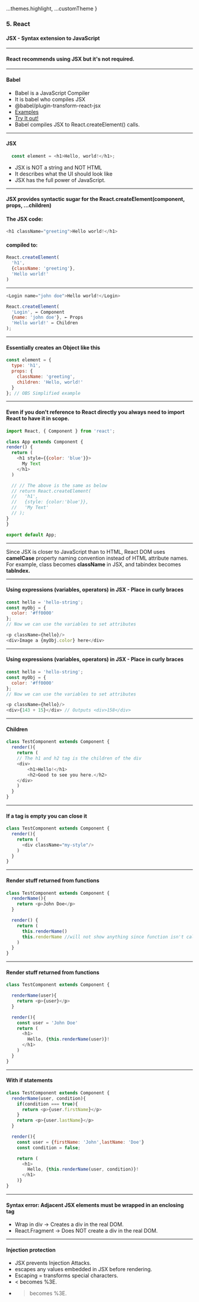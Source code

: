 
  ...themes.highlight,
  ...customTheme
}

### 5. React
#### JSX - Syntax extension to JavaScript


---

#### React recommends using JSX but it's not required.


---

#### Babel

* Babel is a JavaScript Compiler
* It is babel who compiles JSX
* @babel/plugin-transform-react-jsx
* <a href="https://babeljs.io/docs/en/babel-plugin-transform-react-jsx" target="_blank">Examples</a>
* <a href="https://babeljs.io/repl" target="_blank">Try It out!</a>
* Babel compiles JSX to React.createElement() calls.


---

####  JSX
```JavaScript
  const element = <h1>Hello, world!</h1>;
```

* JSX is NOT a string and NOT HTML
* It describes what the UI should look like
* JSX has the full power of JavaScript.


---

#### JSX provides syntactic sugar for the React.createElement(component, props, ...children)
#### The JSX code:
```JavaScript
<h1 className="greeting">Hello world!</h1>
```

#### compiled to:
```JavaScript
React.createElement(
  'h1',
  {className: 'greeting'},
  'Hello world!'
)
```


---

```JavaScript
<Login name="john doe">Hello world!</Login>

React.createElement(
  'Login', ← Component
  {name: 'john doe'}, ← Props
  'Hello world!' ← Children
);
```


---

####  Essentially creates an Object like this

```JavaScript
const element = {
  type: 'h1',
  props: {
    className: 'greeting',
    children: 'Hello, world!'
  }
}; // OBS Simplified example
```


---

####  Even if you don't reference to React directly you always need to import React to have it in scope.

```JavaScript
import React, { Component } from 'react';

class App extends Component {
render() {
  return (
    <h1 style={{color: 'blue'}}>
      My Text
    </h1>
  )

  // // The above is the same as below
  // return React.createElement(
  //   'h1',
  //   {style: {color:'blue'}},
  //   'My Text'
  // );
}
}

export default App;
```


---

Since JSX is closer to JavaScript than to HTML, React DOM uses **camelCase** property naming convention instead of HTML attribute names. For example, class becomes **className** in JSX, and tabindex becomes **tabIndex.**


---

####  Using expressions (variables, operators) in JSX - Place in curly braces

```JavaScript
const hello = 'hello-string';
const myObj = {
  color: '#ff0000'
};
// Now we can use the variables to set attributes

<p className={hello}/>
<div>Image a {myObj.color} here</div>
```


---

####  Using expressions (variables, operators) in JSX - Place in curly braces

```JavaScript
const hello = 'hello-string';
const myObj = {
  color: '#ff0000'
};
// Now we can use the variables to set attributes

<p className={hello}/>
<div>{143 + 15}</div> // Outputs <div>158</div>
```


---

####  Children

```JavaScript
class TestComponent extends Component {
  render(){
    return (
    // The h1 and h2 tag is the children of the div
    <div>
        <h1>Hello!</h1>
        <h2>Good to see you here.</h2>
    </div>
    )
  }
}
```


---

####  If a tag is empty you can close it

```JavaScript
class TestComponent extends Component {
  render(){
    return (
      <div className="my-style"/>
    )
  }
}
```


---

####  Render stuff returned from functions

```JavaScript
class TestComponent extends Component {
  renderName(){
    return <p>John Doe</p>
  }

  render() {
    return (
      this.renderName()
      this.renderName //will not show anything since function isn't called
    )
  }
}
```


---

####  Render stuff returned from functions

```JavaScript
class TestComponent extends Component {

  renderName(user){
    return <p>{user}</p>
  }

  render(){
    const user = 'John Doe'
    return (
      <h1>
        Hello, {this.renderName(user)}!
      </h1>
    )
  }
}
```


---

####  With if statements

```JavaScript
class TestComponent extends Component {
  renderName(user, condition){
    if(condition === true){
      return <p>{user.firstName}</p>
    }
    return <p>{user.lastName}</p>
  }

  render(){
    const user = {firstName: 'John',lastName: 'Doe'}
    const condition = false;

    return (
      <h1>
        Hello, {this.renderName(user, condition)}!
      </h1>
    )}
}
```


---

#### Syntax error: Adjacent JSX elements must be wrapped in an enclosing tag</h4>

* Wrap in div → Creates a div in the real DOM.
* React.Fragment → Does NOT create a div in the real DOM.


---
        
#### Injection protection</h4>

* JSX prevents Injection Attacks.
* escapes any values embedded in JSX before rendering.
* Escaping = transforms special characters.
* < becomes %3E.
* > becomes %3E.
